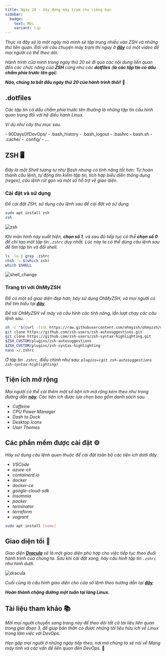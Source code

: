 ```yaml
---
title: Ngày 20 - Xây dựng máy trạm cho riêng bạn
sidebar:
  badge:
    text: Mới
    variant: tip  
---
```



_Thực ra đây sẽ là một ngày mà mình sẽ tập trung nhiều vào ZSH và những thứ liên quan. Đối với 
câu chuyện máy trạm thì ngay ở **[đây](https://youtu.be/jeEslAtHfKc)** có một video để mọi người 
có thể theo dõi._

_Hành trình của mình trong ngày thứ 20 sẽ đi qua các nội dung liên quan đến các chức năng của
**ZSH** cũng như các **dotfiles** (**là các tập tin có dấu chấm phía trước tên gọi**)._

**_Nào, chúng ta bắt đầu ngày thứ 20 của hành trình thôi!_** 🚕

## .dotfiles

_Các tập tin có dấu chấm phía trước tên thường là những tập tin cấu hình quan trọng đối với hệ điều
hành Linux._

_Ví dụ như cây thư mục sau._

<FileTree>
- 90DaysOfDevOps/
- .bash_history
- .bash_logout
- .bashrc
- bash.sh
- .cache/
- .config/
- ...
</FileTree>

## ZSH 🖥

_Đây là một Shell tương tự như Bash nhưng có tính năng tốt hơn: Tự hoàn thành câu lệnh, tự động tìm
kiếm tập tin, tích hợp biểu diễn thông dụng (regex), câu lệnh rút gọn và một số hỗ trợ về giao diện._

### Cài đặt và sử dụng
_Để cài đặt ZSH, sử dụng câu lệnh sau để cài đặt và sử dụng._

```bash title="Installing zsh..."
sudo apt install zsh
zsh
```

![zsh](../../../../assets/linux/zsh.png)

_Khi màn hình này xuất hiện, **chọn số 1**, và sau đó tiếp tục có thể **chọn số 0** để chỉ tạo một 
tập tin ```.zshrc``` duy nhất. Lúc này ta có thể dùng câu lệnh sau để tìm tập tin và đổi shell._

```bash title="Checking files and changing shell..."
ls -la | grep .zshrc
chsh -s $(which zsh)
which $SHELL
```

![shell_change](../../../../assets/linux/change_shell.png)

### Trang trí với 0hMyZSH

_Để có một số giao diện đẹp hơn, hãy sử dụng OhMyZSH, và mọi người có thể tìm hiểu tại 
**[đây](https://ohmyz.sh/)**._

_Để tải OhMyZSH về máy và cấu hình các tính năng, lần lượt chạy các câu lệnh sau._

```bash
sh -c "$(curl -fsSL https://raw.githubusercontent.com/ohmyzsh/ohmyzsh/master/tools/install.sh)"
git clone https://github.com/zsh-users/zsh-autosuggestions.git
git clone https://github.com/zsh-users/zsh-syntax-highlighting.git
$ZSH_CUSTOM/plugins/zsh-autosuggestions
$ZSH_CUSTOM/plugins/zsh-syntax-highlighting
nano ~/.zshrc 
```
_Ở tập tin ```.zshrc```, điều chỉnh như sau: ```plugins=(git zsh-autosuggestions zsh-syntax-highlighting)```_

## Tiện ích mở rộng

_Mọi người có thể cài thêm một số tiện ích mở rộng kèm theo như trong đường dẫn 
**[này](https://extensions.gnome.org/)**. Các tiện ích được lựa chọn bao gồm danh sách sau._

- _Caffeine_
- _CPU Power Manager_
- _Dash to Dock_
- _Desktop Icons_
- _User Themes_

## Các phần mềm được cài đặt ⚙

_Hãy sử dụng câu lệnh quen thuộc để cài đặt toàn bộ các tiện ích dưới đây._

- _VSCode_
- _azure-cli_
- _containerd.io_
- _docker_
- _docker-ce_
- _google-cloud-sdk_
- _insomnia_
- _packer_
- _terminator_
- _terraform_
- _vagrant_

```bash title="Installing apps..."
sudo apt install [name]
```

## Giao diện tối 🌃

_Giao diện **[Dracula](https://draculatheme.com/)** sẽ là một giao diện phù hợp cho việc 
tiếp tục theo đuổi hành trình của chúng ta. Sau khi cài đặt xong, hãy cấu hình tập tin 
```.zshrc``` như hình dưới._

![dracula](../../../../assets/linux/dracula.png)

_Cuối cùng là cấu hình giao diện cho cửa sổ lệnh theo hướng dẫn tại 
**[đây](https://draculatheme.com/gnome-terminal)**._

**_Hoàn thành chặng đường một tuần tại làng Linux._**

## Tài liệu tham khảo 📚

_Mời mọi người chuyển sang trang này để theo dõi tất cả tài liệu liên quan trong giai đoạn 3, 
để giúp bản thân có được những tài liệu hữu ích về Linux trong làm việc với DevOps._

<LinkCard
  title="Ngày 20 - Tham khảo"
  href="../../../reference/linux/day14"
/>

_Hẹn gặp mọi người ở những ngày tiếp theo, nơi mà chúng ta sẽ nói về Mạng máy tính và các vấn
đề liên quan đến DevOps._ 🚀